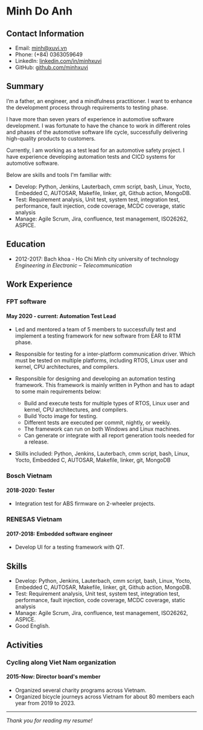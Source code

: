 # Minh Do Anh

## Contact Information

-   Email: minh@xuvi.vn
-   Phone: (+84) 0363059649
-   LinkedIn: [linkedin.com/in/minhxuvi](linkedin.com/in/minhxuvi)
-   GitHub: [github.com/minhxuvi](github.com/minhxuvi)

## Summary

I’m a father, an engineer, and a mindfulness practitioner. I want to enhance the development process through requirements to testing phase.

I have more than seven years of experience in automotive software development. I was fortunate to have the chance to work in different roles and phases of the automotive software life cycle, successfully delivering high-quality products to customers.

Currently, I am working as a test lead for an automotive safety project.
I have experience developing automation tests and CICD systems for automotive software.

Below are skills and tools I'm familiar with:

-   Develop: Python, Jenkins, Lauterbach, cmm script, bash, Linux, Yocto, Embedded C, AUTOSAR, Makefile, linker, git, Github action, MongoDB.
-   Test: Requirement analysis, Unit test, system test, integration test, performance, fault injection, code coverage, MCDC coverage, static analysis
-   Manage: Agile Scrum, Jira, confluence, test management, ISO26262, ASPICE.

## Education

-   2012-2017: Bach khoa - Ho Chi Minh city university of technology  
     _Engineering in Electronic – Telecommunication_

## Work Experience

### FPT software

#### May 2020 - current: Automation Test Lead

-   Led and mentored a team of 5 members to successfully test and implement a testing framework for new software from EAR to RTM phase.
-   Responsible for testing for a inter-platform communication driver.
    Which must be tested on multiple platforms, including RTOS, Linux user and kernel, CPU architectures, and compilers.
-   Responsible for designing and developing an automation testing framework. This framework is mainly written in Python and has to adapt to some main requirements below:

    -   Build and execute tests for multiple types of RTOS, Linux user and kernel, CPU architectures, and compilers.
    -   Build Yocto image for testing.
    -   Different tests are executed per commit, nightly, or weekly.
    -   The framework can run on both Windows and Linux machines.
    -   Can generate or integrate with all report generation tools needed for a release.

-   Skills included: Python, Jenkins, Lauterbach, cmm script, bash, Linux, Yocto, Embedded C, AUTOSAR, Makefile, linker, git, MongoDB

### Bosch Vietnam

#### 2018-2020: Tester

-   Integration test for ABS firmware on 2-wheeler projects.

### RENESAS Vietnam

#### 2017-2018: Embedded software engineer

-   Develop UI for a testing framework with QT.

## Skills

-   Develop: Python, Jenkins, Lauterbach, cmm script, bash, Linux, Yocto, Embedded C, AUTOSAR, Makefile, linker, git, Github action, MongoDB.
-   Test: Requirement analysis, Unit test, system test, integration test, performance, fault injection, code coverage, MCDC coverage, static analysis
-   Manage: Agile Scrum, Jira, confluence, test management, ISO26262, ASPICE.
-   Good English.

## Activities

### Cycling along Viet Nam organization

#### 2015-Now: Director board's member

-   Organized several charity programs across Vietnam.
-   Organized bicycle journeys across Vietnam for about 80 members each year from 2019 to 2023.

---

_Thank you for reading my resume!_
